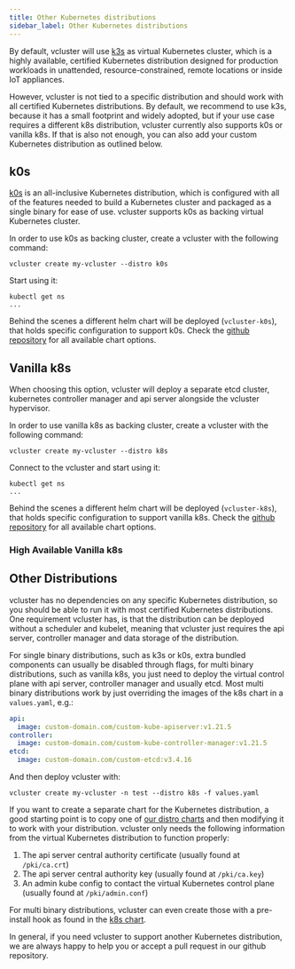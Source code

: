 ```yaml
---
title: Other Kubernetes distributions
sidebar_label: Other Kubernetes distributions
---
```



By default, vcluster will use [k3s](https://github.com/k3s-io/k3s) as virtual Kubernetes cluster, which is a highly available, certified Kubernetes distribution designed for production workloads in unattended, resource-constrained, remote locations or inside IoT appliances.

However, vcluster is not tied to a specific distribution and should work with all certified Kubernetes distributions. By default, we recommend to use k3s, because it has a small footprint and widely adopted, but if your use case requires a different k8s distribution, vcluster currently also supports k0s or vanilla k8s. If that is also not enough, you can also add your custom Kubernetes distribution as outlined below.

## k0s

[k0s](https://github.com/k0sproject/k0s) is an all-inclusive Kubernetes distribution, which is configured with all of the features needed to build a Kubernetes cluster and packaged as a single binary for ease of use. vcluster supports k0s as backing virtual Kubernetes cluster.

In order to use k0s as backing cluster, create a vcluster with the following command:

```
vcluster create my-vcluster --distro k0s
```

Start using it:
```
kubectl get ns
...
```

Behind the scenes a different helm chart will be deployed (`vcluster-k0s`), that holds specific configuration to support k0s. Check the [github repository](https://github.com/loft-sh/vcluster/tree/main/charts/k0s) for all available chart options.

## Vanilla k8s

When choosing this option, vcluster will deploy a separate etcd cluster, kubernetes controller manager and api server alongside the vcluster hypervisor. 

In order to use vanilla k8s as backing cluster, create a vcluster with the following command:

```
vcluster create my-vcluster --distro k8s
```

Connect to the vcluster and start using it:
```
kubectl get ns
...
```

Behind the scenes a different helm chart will be deployed (`vcluster-k8s`), that holds specific configuration to support vanilla k8s. Check the [github repository](https://github.com/loft-sh/vcluster/tree/main/charts/k8s) for all available chart options.

### High Available Vanilla k8s

<HighAvailability />

## Other Distributions

vcluster has no dependencies on any specific Kubernetes distribution, so you should be able to run it with most certified Kubernetes distributions.
One requirement vcluster has, is that the distribution can be deployed without a scheduler and kubelet, meaning that vcluster just requires the api server, controller manager and data storage of the distribution.

For single binary distributions, such as k3s or k0s, extra bundled components can usually be disabled through flags, for multi binary distributions, such as vanilla k8s, you just need to deploy the virtual control plane with api server, controller manager and usually etcd.
Most multi binary distributions work by just overriding the images of the k8s chart in a `values.yaml`, e.g.:

```yaml
api:
  image: custom-domain.com/custom-kube-apiserver:v1.21.5
controller:
  image: custom-domain.com/custom-kube-controller-manager:v1.21.5
etcd:
  image: custom-domain.com/custom-etcd:v3.4.16
```

And then deploy vcluster with:

```
vcluster create my-vcluster -n test --distro k8s -f values.yaml
```

If you want to create a separate chart for the Kubernetes distribution, a good starting point is to copy one of [our distro charts](https://github.com/loft-sh/vcluster/tree/main/charts) and then modifying it to work with your distribution.
vcluster only needs the following information from the virtual Kubernetes distribution to function properly:
1. The api server central authority certificate (usually found at `/pki/ca.crt`)
2. The api server central authority key (usually found at `/pki/ca.key`)
3. An admin kube config to contact the virtual Kubernetes control plane (usually found at `/pki/admin.conf`)

For multi binary distributions, vcluster can even create those with a pre-install hook as found in the [k8s chart](https://github.com/loft-sh/vcluster/tree/main/charts/k8s/templates).

In general, if you need vcluster to support another Kubernetes distribution, we are always happy to help you or accept a pull request in our github repository.
